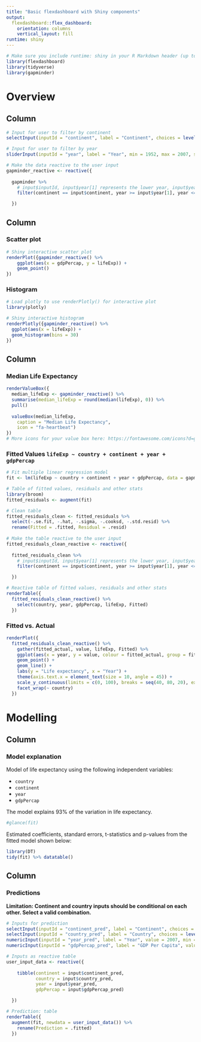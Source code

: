 ---
title: "Basic flexdashboard with Shiny components"
output: 
  flexdashboard::flex_dashboard:
    orientation: columns
    vertical_layout: fill
runtime: shiny
---

```{r setup, include=FALSE}
# Make sure you include runtime: shiny in your R Markdown header (up top) to enable Shiny functionality
library(flexdashboard)
library(tidyverse)
library(gapminder)
```

Overview
========================================

Column {data-width=200 .sidebar}
-----------------------------------------------------------------------

```{r}
# Input for user to filter by continent
selectInput(inputId = "continent", label = "Continent", choices = levels(gapminder$continent))

# Input for user to filter by year
sliderInput(inputId = "year", label = "Year", min = 1952, max = 2007, step = 5, value = c(1952, 2007))

# Make the data reactive to the user input
gapminder_reactive <- reactive({
  
  gapminder %>%
    # input$inputId, input$year[1] represents the lower year, input$year[2] represents the upper year 
    filter(continent == input$continent, year >= input$year[1], year <= input$year[2])

  }) 
```

Column {data-width=400}
-----------------------------------------------------------------------

### Scatter plot

```{r}
# Shiny interactive scatter plot
renderPlot({gapminder_reactive() %>%
    ggplot(aes(x = gdpPercap, y = lifeExp)) +
    geom_point()
})
```

### Histogram

```{r}
# Load plotly to use renderPlotly() for interactive plot
library(plotly)

# Shiny interactive histogram
renderPlotly({gapminder_reactive() %>%
  ggplot(aes(x = lifeExp)) +
  geom_histogram(bins = 30)
})
```


Column {data-width=400}
-----------------------------------------------------------------------

### Median Life Expectancy

```{r}
renderValueBox({
  median_lifeExp <- gapminder_reactive() %>% 
  summarise(median_lifeExp = round(median(lifeExp), 0)) %>%
  pull()
  
  valueBox(median_lifeExp,
    caption = "Median Life Expectancy",
    icon = "fa-heartbeat")
})
# More icons for your value box here: https://fontawesome.com/icons?d=gallery&q=health
```

### Fitted Values `lifeExp ~ country + continent + year + gdpPercap` {data-height=360}

```{r}
# Fit multiple linear regression model
fit <- lm(lifeExp ~ country + continent + year + gdpPercap, data = gapminder)

# Table of fitted values, residuals and other stats 
library(broom)
fitted_residuals <- augment(fit)

# Clean table
fitted_residuals_clean <- fitted_residuals %>%
  select(-.se.fit, -.hat, -.sigma, -.cooksd, -.std.resid) %>%
  rename(Fitted = .fitted, Residual = .resid) 
  
# Make the table reactive to the user input
fitted_residuals_clean_reactive <- reactive({
  
  fitted_residuals_clean %>%
    # input$inputId, input$year[1] represents the lower year, input$year[2] represents the upper year 
    filter(continent == input$continent, year >= input$year[1], year <= input$year[2])

  })

# Reactive table of fitted values, residuals and other stats 
renderTable({
  fitted_residuals_clean_reactive() %>%
    select(country, year, gdpPercap, lifeExp, Fitted)
  })
```

### Fitted vs. Actual {data-height=600}

```{r}
renderPlot({
  fitted_residuals_clean_reactive() %>%
    gather(fitted_actual, value, lifeExp, Fitted) %>%
    ggplot(aes(x = year, y = value, colour = fitted_actual, group = fitted_actual)) +
    geom_point() +
    geom_line() +
    labs(y = "Life expectancy", x = "Year") +
    theme(axis.text.x = element_text(size = 10, angle = 45)) +
    scale_y_continuous(limits = c(0, 100), breaks = seq(40, 80, 20), expand = c(0, 0)) +
    facet_wrap(~ country) 
  })
```

Modelling
========================================

Column {data-width=500}
-----------------------------------------------------------------------

### Model explanation

Model of life expectancy using the following independent variables:

* `country`
* `continent`
* `year`
* `gdpPercap`

The model explains 93% of the variation in life expectancy.

```{r eval=FALSE}
#glance(fit)
```

Estimated coefficients, standard errors, t-statistics and p-values from the fitted model shown below:

```{r}
library(DT)
tidy(fit) %>% datatable()
```

Column {data-width=500}
-----------------------------------------------------------------------

### Predictions

**Limitation: Continent and country inputs should be conditional on each other. Select a valid combination.**

```{r}
# Inputs for prediction
selectInput(inputId = "continent_pred", label = "Continent", choices = levels(gapminder$continent))
selectInput(inputId = "country_pred", label = "Country", choices = levels(gapminder$country))
numericInput(inputId = "year_pred", label = "Year", value = 2007, min = 1952, max = 2007)
numericInput(inputId = "gdpPercap_pred", label = "GDP Per Capita", value = 10000, min = 0, max = 120000)

# Inputs as reactive table
user_input_data <- reactive({
  
    tibble(continent = input$continent_pred,
           country = input$country_pred, 
           year = input$year_pred, 
           gdpPercap = input$gdpPercap_pred)

  })

# Prediction: table
renderTable({
  augment(fit, newdata = user_input_data()) %>%
    rename(Prediction = .fitted)
  })
```